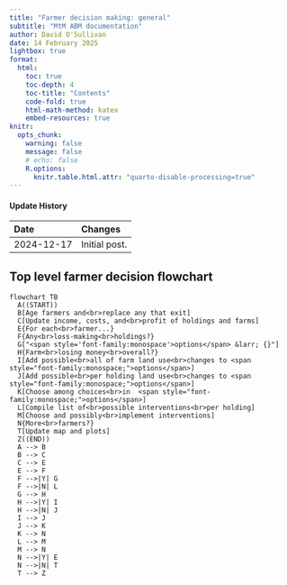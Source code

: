 ```yaml
---
title: "Farmer decision making: general"
subtitle: "MtM ABM documentation"
author: David O'Sullivan
date: 14 February 2025
lightbox: true
format:
  html:
    toc: true
    toc-depth: 4
    toc-title: "Contents"
    code-fold: true
    html-math-method: katex
    embed-resources: true
knitr:
  opts_chunk: 
    warning: false
    message: false
    # echo: false
    R.options: 
      knitr.table.html.attr: "quarto-disable-processing=true"
---
```


::: {.callout-note collapse="true"}
#### Update History

| Date       | Changes
|:-          |:--
| 2024-12-17 | Initial post.                       

:::

## Top level farmer decision flowchart
```mermaid
flowchart TB
  A((START))
  B[Age farmers and<br>replace any that exit]
  C[Update income, costs, and<br>profit of holdings and farms]
  E{For each<br>farmer...}
  F{Any<br>loss-making<br>holdings?}
  G["<span style='font-family:monospace'>options</span> &larr; {}"]
  H{Farm<br>losing money<br>overall?}
  I[Add possible<br>all of farm land use<br>changes to <span style="font-family:monospace;">options</span>]
  J[Add possible<br>per holding land use<br>changes to <span style="font-family:monospace;">options</span>]
  K[Choose among choices<br>in  <span style="font-family:monospace;">options</span>]
  L[Compile list of<br>possible interventions<br>per holding]
  M[Choose and possibly<br>implement interventions]
  N{More<br>farmers?}
  T[Update map and plots]
  Z((END))
  A --> B
  B --> C
  C --> E
  E --> F
  F -->|Y| G
  F -->|N| L
  G --> H
  H -->|Y| I
  H -->|N| J
  I --> J
  J --> K
  K --> N
  L --> M
  M --> N
  N -->|Y| E
  N -->|N| T
  T --> Z
```

